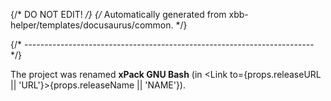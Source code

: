 {/* DO NOT EDIT! */}
{/* Automatically generated from xbb-helper/templates/docusaurus/common. */}


{/* ------------------------------------------------------------------------ */}

The project was renamed **xPack GNU Bash**
(in <Link to={props.releaseURL || 'URL'}>{props.releaseName || 'NAME'}</Link>).
